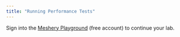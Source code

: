 ```yaml
---
title: "Running Performance Tests"
---
```


<div style={{display: "flex", justifyContent: "center",  padding: "2rem", width: "100%",  backgroundColor: "black"}}>
Sign into the&nbsp;<a href="https://playground.meshery.io">Meshery Playground</a>&nbsp;(free account) to continue your lab.
</div>


